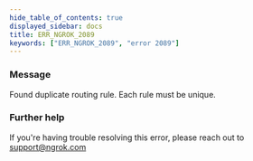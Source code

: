 ```yaml
---
hide_table_of_contents: true
displayed_sidebar: docs
title: ERR_NGROK_2089
keywords: ["ERR_NGROK_2089", "error 2089"]
---
```


### Message

Found duplicate routing rule. Each rule must be unique.

### Further help

If you're having trouble resolving this error, please reach out to [support@ngrok.com](mailto:support@ngrok.com?subject=Help%20with%20ERR_NGROK_2089)

